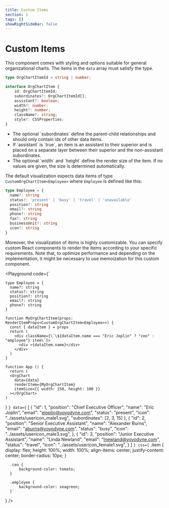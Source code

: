 ```yaml
---
title: Custom Items
section: 1
tags: []
showRightSideBar: false
---
```


# Custom Items

This component comes with styling and options suitable for general organizational charts. The items in the `data` array must satisfy the <TypeLink type="OrgChartItem" /> type.

```ts
type OrgChartItemId = string | number;

interface OrgChartItem {
    id: OrgChartItemId;
    subordinates?: OrgChartItemId[];
    assistant?: boolean;
    width?: number;
    height?: number;
    className?: string;
    style?: CSSProperties;
}
```
<ul className="list-disc ml-4">
  <li>The optional `subordinates` define the parent-child relationships and should only contain ids of other data items.</li>
  <li>If `assistant` is `true`, an item is an assistant to their superior and is placed on a separate layer between their superior and the non-assistant subordinates.</li>
  <li>The optional `width` and `height` define the render size of the item. If no values are given, the size is determined automatically.</li>
</ul>

The default visualization expects data items of type `CustomOrgChartItem<Employee>` where `Employee` is defined like this:
```ts
type Employee = {
  name?: string
  status?: 'present' | 'busy' | 'travel' | 'unavailable'
  position?: string
  email?: string
  phone?: string
  fax?: string
  businessUnit?: string
  icon?: string
}
```

Moreover, the visualization of items is highly customizable. You can specify custom React components to render the items according to your specific requirements.
Note that, to optimize performance and depending on the implementation, it might be necessary to use memoization for this custom component.

<Playground
  code={`

    type Employee = {
      name?: string
      status?: string
      position?: string
      email?: string
      phone?: string
    }

    function MyOrgChartItem(props: RenderItemProps<CustomOrgChartItem<Employee>>) {
      const { dataItem } = props
      return (
        <div className={\`\${dataItem.name === "Eric Joplin" ? "ceo" : "employee"} item\`}>
          <div >{dataItem.name}</div>
        </div>
      )
    }

    function App () {
      return (
      <OrgChart
        data={data}
        renderItem={MyOrgChartItem}
        itemSize={{ width: 150, height: 100 }}
      ></OrgChart>
    )
  }
`}
  data={`
    [
     {
       "id": 1,
       "position": "Chief Executive Officer",
       "name": "Eric Joplin",
       "email": "ejoplin@yoyodyne.com",
       "status": "present",
       "icon": "../assets/usericon_male1.svg",
       "subordinates": [2, 3, 15]
     },
     {
       "id": 2,
       "position": "Senior Executive Assistant",
       "name": "Alexander Burns",
       "email": "aburns@yoyodyne.com",
       "status": "busy",
       "icon": "../assets/usericon_male3.svg",
     },
     {
       "id": 3,
       "position": "Junior Executive Assistant",
       "name": "Linda Newland",
       "email": "lnewland@yoyodyne.com",
       "status": "travel",
       "icon": "../assets/usericon_female1.svg",
     }
   ]
  `}
  css={`
      .item {
          display: flex;
          height: 100%;
          width: 100%;
          align-items: center;
          justify-content: center;
          border-radius: 10px;
      }

      .ceo {
          background-color: tomato;
      }

      .employee {
          background-color: seagreen;
      }`
  }
/>
